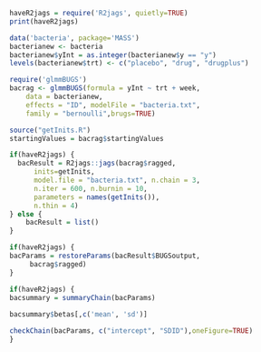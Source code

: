 <!--
%\VignetteIndexEntry{Jags example}
%\VignetteEngine{knitr::knitr}
-->


```r
haveR2jags = require('R2jags', quietly=TRUE)
print(haveR2jags)
```

```r
data('bacteria', package='MASS')
bacterianew <- bacteria
bacterianew$yInt = as.integer(bacterianew$y == "y")
levels(bacterianew$trt) <- c("placebo", "drug", "drugplus")
```


```r
require('glmmBUGS')
bacrag <- glmmBUGS(formula = yInt ~ trt + week, 
    data = bacterianew,
    effects = "ID", modelFile = "bacteria.txt",
    family = "bernoulli",brugs=TRUE)

source("getInits.R")
startingValues = bacrag$startingValues
```

```r
if(haveR2jags) {
  bacResult = R2jags::jags(bacrag$ragged, 
      inits=getInits,
      model.file = "bacteria.txt", n.chain = 3,
      n.iter = 600, n.burnin = 10,
      parameters = names(getInits()),
      n.thin = 4)
} else {
	bacResult = list()
}
```

```r
if(haveR2jags) {
bacParams = restoreParams(bacResult$BUGSoutput,
     bacrag$ragged)
}
```

```r
if(haveR2jags) {
bacsummary = summaryChain(bacParams)
  
bacsummary$betas[,c('mean', 'sd')]

checkChain(bacParams, c("intercept", "SDID"),oneFigure=TRUE)
}
```
